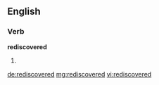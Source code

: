 ==English==

===Verb===
'''rediscovered'''
# {{en-past of|rediscover}}

[[de:rediscovered]]
[[mg:rediscovered]]
[[vi:rediscovered]]
